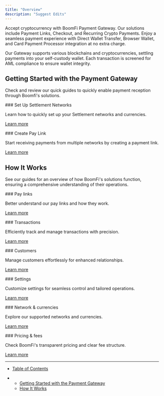 ```yaml
---
title: "Overview"
description: "Suggest Edits"
---
```


Accept cryptocurrency with BoomFi Payment Gateway. Our solutions include Payment Links, Checkout, and Recurring Crypto Payments. Enjoy a seamless payment experience with Direct Wallet Transfer, Browser Wallet, and Card Payment Processor integration at no extra charge.

Our Gateway supports various blockchains and cryptocurrencies, settling payments into your self-custody wallet. Each transaction is screened for AML compliance to ensure wallet integrity.

## Getting Started with the Payment Gateway

Check and review our quick guides to quickly enable payment reception through Boomfi's solutions.

<Card title="" href>
  ### Set Up Settlement Networks

  Learn how to quickly set up your Settlement networks and currencies.

  [Learn more]()
</Card>

<Card title="" href>
  ### Create Pay Link

  Start receiving payments from multiple networks by creating a payment link.

  [Learn more]()
</Card>

## How It Works

See our guides for an overview of how BoomFi's solutions function, ensuring a comprehensive understanding of their operations.

<Card title="" href>
  ### Pay links

  Better understand our pay links and how they work.

  [Learn more]()
</Card>

<Card title="" href>
  ### Transactions

  Efficiently track and manage transactions with precision.

  [Learn more]()
</Card>

<Card title="" href>
  ### Customers

  Manage customers effortlessly for enhanced relationships.

  [Learn more]()
</Card>

<Card title="" href>
  ### Settings

  Customize settings for seamless control and tailored operations.

  [Learn more]()
</Card>

<Card title="" href>
  ### Network & currencies

  Explore our supported networks and currencies.

  [Learn more]()
</Card>

<Card title="" href>
  ### Pricing & fees

  Check BoomFi's transparent pricing and clear fee structure.

  [Learn more]()
</Card>

***

* [Table of Contents](#)

* * [Getting Started with the Payment Gateway](#getting-started-with-the-payment-gateway)
  * [How It Works](#how-it-works)

